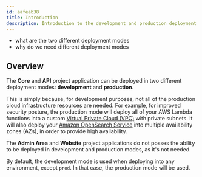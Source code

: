 ```yaml
---
id: aafeab38
title: Introduction
description: Introduction to the development and production deployment modes.
---
```



<Alert type="success" title="What you’ll learn">

- what are the two different deployment modes
- why do we need different deployment modes

</Alert>

## Overview

The **Core** and **API** project application can be deployed in two different deployment modes: **development** and **production**.

This is simply because, for development purposes, not all of the production cloud infrastructure resources are needed. For example, for improved security posture, the production mode will deploy all of your AWS Lambda functions into a custom [Virtual Private Cloud (VPC)](https://aws.amazon.com/vpc/) with private subnets. It will also deploy your [Amazon OpenSearch Service](https://aws.amazon.com/opensearch-service/) into multiple availability zones (AZs), in order to provide high availability.

<Alert type="info">

The **Admin Area** and **Website** project applications do not posses the ability to be deployed in development and production modes, as it's not needed.

</Alert>

By default, the development mode is used when deploying into any environment, except `prod`. In that case, the production mode will be used.
